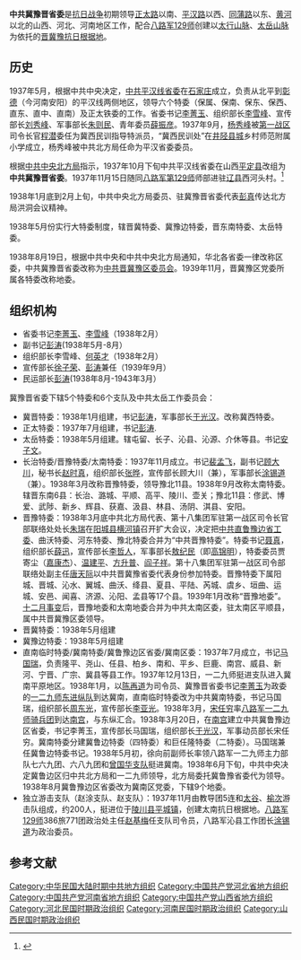 {{refimprove|time=2017-01-14T02:36:49+00:00}}
'''中共冀豫晋省委'''是[[抗日战争|抗日战争]]初期领导[[正太路|正太路]]以南、[[平汉路|平汉路]]以西、[[同蒲路|同蒲路]]以东、[[黄河|黄河]]以北的山西、河北、河南地区工作，配合[[八路军第129师|八路军129师]]创建以[[太行山脉|太行山脉]]、[[太岳山脉|太岳山脉]]为依托的[[晋冀豫抗日根据地|晋冀豫抗日根据地]]。
==历史== 
1937年5月，根据中共中央决定，[[中共平汉线省委|中共平汉线省委]]在[[石家庄|石家庄]]成立，负责从北平到[[彰德|彰德]]（今河南安阳）的平汉线两侧地区，领导六个特委（保属、保南、保东、保西、直东、直中、直南）及正太铁委的工作。省委书记[[李菁玉|李菁玉]]、组织部长[[李雪峰|李雪峰]]、宣传部长[[刘秀峰|刘秀峰]]、军事部长[[朱则民|朱则民]]、青年委员[[薛振彦|薛振彦]]。1937年9月，[[杨秀峰|杨秀峰]]被[[第一战区|第一战区]]司令长官[[程潜|程潜]]委任为冀西民训指导特派员，“冀西民训处”在[[井陉县|井陉县城]]乡村师范附属小学成立，杨秀峰被中共北方局任命为平汉省委委员。

根据[[中共中央北方局|中共中央北方局]]指示，1937年10月下旬中共平汉线省委在山西[[平定县|平定县]]改组为'''中共冀豫晋省委'''。1937年11月15日随同[[八路军第129师|八路军第129师]]师部进驻[[辽县|辽县]]西河头村。<ref>{{Cite web |url=http://sx.people.com.cn/n/2015/1008/c371893-26699601.html |title=人民网-山西频道:西河头村中共冀豫晋省委机关旧址 |access-date=2017-01-13 |archive-url=https://web.archive.org/web/20190510133348/http://sx.people.com.cn/n/2015/1008/c371893-26699601.html |archive-date=2019-05-10 |dead-url=yes }}</ref>
  
1938年1月底到2月上旬，中共中央北方局委员、驻冀豫晋省委代表[[彭真|彭真]]传达北方局洪洞会议精神。

1938年5月份实行大特委制度，辖晋冀特委、冀豫边特委，晋东南特委、太岳特委。

1938年8月19日，根据中共中央和中共中央北方局通知，华北各省委一律改称区委，中共冀豫晋省委改称为[[中共晋冀豫区委员会|中共晋冀豫区委员会]]。1939年11月，晋冀豫区党委所属各特委改称地委。

==组织机构==
*省委书记[[李菁玉|李菁玉]]、[[李雪峰|李雪峰]]（1938年2月）
*副书记[[彭涛|彭涛]](1938年5月-8月）
*组织部长李雪峰、[[何英才|何英才]]（1938年2月）
*宣传部长[[徐子荣|徐子荣]]、[[彭涛|彭涛]]兼任（1939年9月）
*民运部长[[彭涛|彭涛]](1938年8月-1943年3月）

冀豫晋省委下辖5个特委和6个支队及中共太岳工作委员会：
*冀晋特委：1938年1月组建，书记[[彭涛|彭涛]]，军事部长[[于光汉|于光汉]]。改称冀西特委。
*正太特委：1937年7月组建，书记[[彭涛|彭涛]].
*太岳特委：1938年5月组建。辖屯留、长子、沁县、沁源、介休等县。书记[[安子文|安子文]]。
*长治特委/晋豫特委/太南特委：1937年11月成立。书记[[裴孟飞|裴孟飞]]，副书记[[顾大川|顾大川]]，秘书长[[赵时真|赵时真]]，组织部长[[张晔|张晔]]，宣传部长顾大川（兼），军事部长[[涂锡道|涂锡道]]（兼）。1938年3月改称晋豫特委，领导豫北11县。1938年9月改称太南特委。辖晋东南6县：长治、潞城、平顺、高平、陵川、壶关；豫北11县：俢武、博爱、武陟、新乡、辉县、获嘉、汲县、林县、汤阴、淇县、安阳。
*晋豫特委：1938年3月底中共北方局代表、第十八集团军驻第一战区司令长官部联络处处长[[朱瑞|朱瑞]]在[[阳城县|阳城县]][[横河镇|横河镇]]召开扩大会议，决定把[[中共直鲁豫边省工委|中共直鲁豫边省工委]]、曲沃特委、河东特委、豫北特委合并为“中共晋豫特委”。特委书记[[聂真|聂真]]，组织部长[[薛迅|薛迅]]，宣传部长[[李哲人|李哲人]]，军事部长[[敖纪民|敖纪民]]（即[[高锦明|高锦明]]），特委委员贾寄尘（[[嘉康杰|嘉康杰]]）、[[温建平|温建平]]、[[方升普|方升普]]、[[阎子祥|阎子祥]]。第十八集团军驻第一战区司令部联络处副主任[[唐天际|唐天际]]以中共晋冀豫省委代表身份参加特委。晋豫特委下属阳城、晋城、沁水、翼城、曲沃、绛县、夏县、平陆、芮城、虞乡、垣曲、运城、安邑、闻喜、济源、沁阳、孟县等17个县。1939年1月改称“晋豫地委”。[[十二月事变|十二月事变]]后，晋豫地委和太南地委合并为中共太南区委，驻太南区平顺县，属中共晋冀豫区委领导。
*晋冀特委：1938年5月组建
*冀豫边特委：1938年5月组建
*直南临时特委/冀南特委/冀鲁豫边区省委/冀南区委：1937年7月成立，书记[[马国瑞|马国瑞]]，负责隆平、尧山、任县、柏乡、南和、平乡、巨鹿、南宫、威县、新河、宁晋、广宗、冀县等县工作。1937年12月13日，一二九师挺进支队进入冀南平原地区。1938年1月，以[[陈再道|陈再道]]为司令员、冀豫晋省委书记[[李菁玉|李菁玉]]为政委的[[一二九师东进纵队|一二九师东进纵队]]到达冀南，直南临时特委改为中共冀南特委，书记马国瑞，组织部长[[周东光|周东光]]，宣传部长[[李亚光|李亚光]]。1938年3月，[[宋任穷|宋任穷]]率[[八路军一二九师骑兵团|八路军一二九师骑兵团]]到达[[南宫|南宫]]，与东纵汇合。1938年3月20日，在[[南宫|南宫]]建立中共冀鲁豫边区省委，书记李菁玉，宣传部长马国瑞，组织部长[[于光汉|于光汉]]，军事动员部长宋任穷。冀南特委分建冀鲁边特委（四特委）和巨任隆特委（二特委）。马国瑞兼任冀鲁边特委书记。1938年5月初，徐向前副师长率领八路军一二九师主力部队七六九团、六八九团和[[曾国华|曾国华支队]]挺进冀南。1938年6月下旬，中共中央决定冀鲁边区归中共北方局和一二九师领导，北方局委托冀鲁豫省委代为领导。1938年8月冀鲁豫边区省委改为冀南区党委，下辖9个地委。
*独立游击支队（赵涂支队、赵支队）：1937年11月由教导团5连和[[太谷|太谷]]、[[榆次|榆次]]游击队组成，约200人，挺进位于[[陵川县|陵川县]][[平城镇|平城镇]]，创建太南抗日根据地。[[八路军第129师|八路军129师]]386旅771团政治处主任[[赵基梅|赵基梅]]任支队司令员，八路军沁县工作团长[[涂锡道|涂锡道]]为政治委员。

== 参考文献 ==
{{Reflist}}

[[Category:中华民国大陆时期中共地方组织|Category:中华民国大陆时期中共地方组织]]
[[Category:中国共产党河北省地方组织|Category:中国共产党河北省地方组织]]
[[Category:中国共产党河南省地方组织|Category:中国共产党河南省地方组织]]
[[Category:中国共产党山西省地方组织|Category:中国共产党山西省地方组织]]
[[Category:河北民国时期政治组织|Category:河北民国时期政治组织]]
[[Category:河南民国时期政治组织|Category:河南民国时期政治组织]]
[[Category:山西民国时期政治组织|Category:山西民国时期政治组织]]